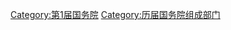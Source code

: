 {{catmore|国务院组成部门#第一届}}

[[Category:第1届国务院|Category:第1届国务院]]
[[Category:历届国务院组成部门|Category:历届国务院组成部门]]